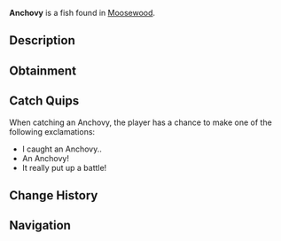 {{FishInfobox
|image          = Anchovy.png
|rarity         = Common
|sea            = First Sea
|location       = [[Moosewood]]
|sublocation    = Saltwater
|sources        = Fishing Rod
|radar_location = 
|xp             = 20
|weather        = Clear
|time           = Day
|season         = Spring
|bait           = 
|base_weight    = 0.3
|base_value     = 30
|weight_range   = 0.2
|base_chance    = 100
|base_resil     = 100
}}
'''Anchovy''' is a {{Rarity|Common}} fish found in [[Moosewood]].

== Description ==
{{Description|Anchovies are extremely small and slender fish, with a silvery sheen. They are known for their schooling behaviour and are a common catch near Moosewood.|Bestiary Entry}}

== Obtainment ==
{{Description|Caught in all saltwater’s of Moosewood|Bestiary Hint}}
{{Fish Availability|
Moosewood/Docks
Moosewood/Seaweed and Mini-Island
Moosewood/Surrounding Ocean
|top_rods      = 
Leviathan's Fang Rod\228458.1\0;
Trident Rod\215632.52\13928.94;
Free Spirit Rod\214029.87\13992.91;
No-Life Rod\211923.84\32943.52;
Seraphic Rod\207983.03\20043.18;
Flimsy Rod\150273.7\16329.66;
Training Rod\171435.43\15496.99;
Great Rod of Oscar\206641.67\21061.5;
Nocturnal Rod\121032.09\122751.92;
Challenger's Rod\195375.1\33997.37;
Tempest Rod\205079.99\33876.7;
Riptide Rod\182501.25\33356.16;
Frog Rod\165380.31\25653.41;
Astralhook Rod\206730.76\0;
Ethereal Prism Rod\206688.66\0;
Rod Of The Forgotten Fang\198433.32\18302.24;
Rod Of The Exalted One\190757.52\0;
Rod Of The Depths\189265.72\16673.77;
Zeus Rod\183034.46\29791.84;
Verdant Shear Rod\182227.34\29456.26;
Blazebringer Rod\179486.89\28235.68;
Depthseeker Rod\178622.48\25396.84;
Avalanche Rod\177577.38\22794.1;
Volcanic Rod\173620.77\25298.23;
Steady Rod\85680.73\10792.5
|recommended   = Trident Rod
}}

== Catch Quips ==
When catching an Anchovy, the player has a chance to make one of the following exclamations:
* I caught an Anchovy..
* An Anchovy!
* It really put up a battle!

== Change History ==
{{Change History|{{subst:Current Version}}}}

== Navigation ==
{{Fish Navbox|Moosewood}}